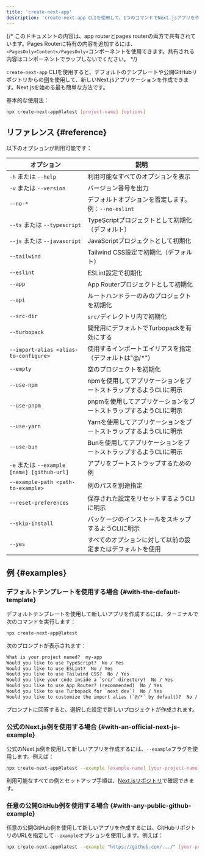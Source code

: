 ```yaml
---
title: 'create-next-app'
description: 'create-next-app CLIを使用して、1つのコマンドでNext.jsアプリを作成します。'
---
```


{/* このドキュメントの内容は、app routerとpages routerの両方で共有されています。Pages Routerに特有の内容を追加するには、`<PagesOnly>Content</PagesOnly>`コンポーネントを使用できます。共有される内容はコンポーネントでラップしないでください。 */}

`create-next-app` CLIを使用すると、デフォルトのテンプレートや公開GitHubリポジトリからの[例](https://github.com/vercel/next.js/tree/canary/examples)を使用して、新しいNext.jsアプリケーションを作成できます。Next.jsを始める最も簡単な方法です。

基本的な使用法：

```bash title="Terminal"
npx create-next-app@latest [project-name] [options]
```

## リファレンス {#reference}

以下のオプションが利用可能です：

| オプション                                  | 説明                                                              |
| ------------------------------------------- | ----------------------------------------------------------------- |
| `-h` または `--help`                        | 利用可能なすべてのオプションを表示                                |
| `-v` または `--version`                     | バージョン番号を出力                                              |
| `--no-*`                                    | デフォルトオプションを否定します。例：`--no-eslint`               |
| `--ts` または `--typescript`                | TypeScriptプロジェクトとして初期化（デフォルト）                  |
| `--js` または `--javascript`                | JavaScriptプロジェクトとして初期化                                |
| `--tailwind`                                | Tailwind CSS設定で初期化（デフォルト）                            |
| `--eslint`                                  | ESLint設定で初期化                                                |
| `--app`                                     | App Routerプロジェクトとして初期化                                |
| `--api`                                     | ルートハンドラーのみのプロジェクトを初期化                        |
| `--src-dir`                                 | `src/`ディレクトリ内で初期化                                      |
| `--turbopack`                               | 開発用にデフォルトでTurbopackを有効にする                         |
| `--import-alias <alias-to-configure>`       | 使用するインポートエイリアスを指定（デフォルトは"@/\*"）          |
| `--empty`                                   | 空のプロジェクトを初期化                                          |
| `--use-npm`                                 | npmを使用してアプリケーションをブートストラップするようCLIに明示  |
| `--use-pnpm`                                | pnpmを使用してアプリケーションをブートストラップするようCLIに明示 |
| `--use-yarn`                                | Yarnを使用してアプリケーションをブートストラップするようCLIに明示 |
| `--use-bun`                                 | Bunを使用してアプリケーションをブートストラップするようCLIに明示  |
| `-e` または `--example [name] [github-url]` | アプリをブートストラップするための例                              |
| `--example-path <path-to-example>`          | 例のパスを別途指定                                                |
| `--reset-preferences`                       | 保存された設定をリセットするようCLIに明示                         |
| `--skip-install`                            | パッケージのインストールをスキップするようCLIに明示               |
| `--yes`                                     | すべてのオプションに対して以前の設定またはデフォルトを使用        |

## 例 {#examples}

### デフォルトテンプレートを使用する場合 {#with-the-default-template}

デフォルトテンプレートを使用して新しいアプリを作成するには、ターミナルで次のコマンドを実行します：

```bash title="Terminal"
npx create-next-app@latest
```

次のプロンプトが表示されます：

```txt title="Terminal"
What is your project named?  my-app
Would you like to use TypeScript?  No / Yes
Would you like to use ESLint?  No / Yes
Would you like to use Tailwind CSS?  No / Yes
Would you like your code inside a `src/` directory?  No / Yes
Would you like to use App Router? (recommended)  No / Yes
Would you like to use Turbopack for `next dev`?  No / Yes
Would you like to customize the import alias (`@/*` by default)?  No / Yes
```

プロンプトに回答すると、選択した設定で新しいプロジェクトが作成されます。

### 公式のNext.js例を使用する場合 {#with-an-official-next-js-example}

公式のNext.js例を使用して新しいアプリを作成するには、`--example`フラグを使用します。例えば：

```bash title="Terminal"
npx create-next-app@latest --example [example-name] [your-project-name]
```

利用可能なすべての例とセットアップ手順は、[Next.jsリポジトリ](https://github.com/vercel/next.js/tree/canary/examples)で確認できます。

### 任意の公開GitHub例を使用する場合 {#with-any-public-github-example}

任意の公開GitHub例を使用して新しいアプリを作成するには、GitHubリポジトリのURLを指定して`--example`オプションを使用します。例えば：

```bash title="Terminal"
npx create-next-app@latest --example "https://github.com/.../" [your-project-name]
```
